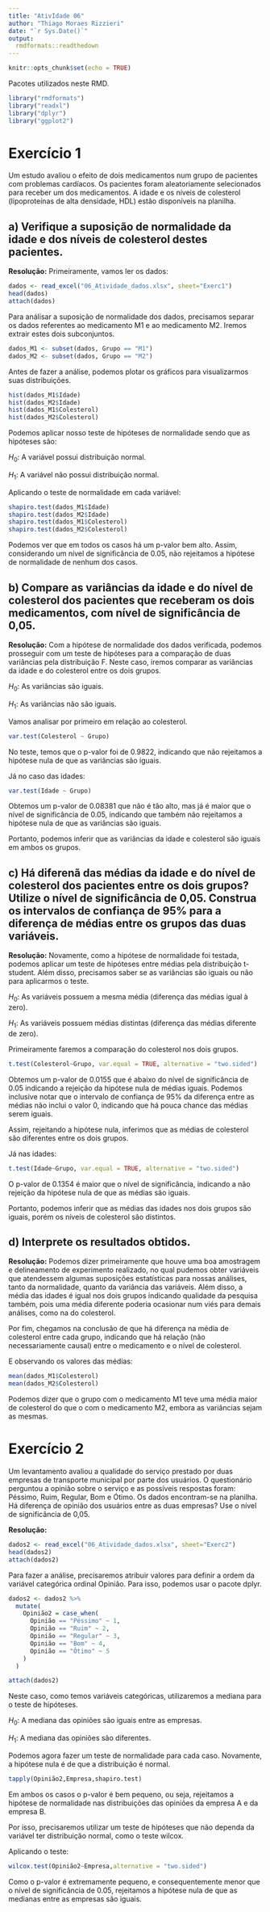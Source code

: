 ---
title: "AtivIdade 06"
author: "Thiago Moraes Rizzieri"
date: "`r Sys.Date()`"
output: 
  rmdformats::readthedown
---
  
```{r setup, include=FALSE}
knitr::opts_chunk$set(echo = TRUE)
```

Pacotes utilizados neste RMD.

```{r}
library("rmdformats")
library("readxl")
library("dplyr")
library("ggplot2")
```

# Exercício 1

Um estudo avaliou o efeito de dois medicamentos num grupo de pacientes com problemas cardíacos. Os pacientes foram aleatoriamente selecionados para receber um dos medicamentos. A idade e os níveis de colesterol (lipoproteínas de alta densidade, HDL) estão disponíveis na planilha.

## a) Verifique a suposição de normalidade da idade e dos níveis de colesterol destes pacientes.

**Resolução:** Primeiramente, vamos ler os dados:

```{r}
dados <- read_excel("06_Atividade_dados.xlsx", sheet="Exerc1")
head(dados)
attach(dados)
```

Para análisar a suposição de normalidade dos dados, precisamos separar os dados referentes ao medicamento M1 e ao medicamento M2. Iremos extrair estes dois subconjuntos.

```{r}
dados_M1 <- subset(dados, Grupo == "M1")
dados_M2 <- subset(dados, Grupo == "M2")
```

Antes de fazer a análise, podemos plotar os gráficos para visualizarmos suas distribuições.

```{r}
hist(dados_M1$Idade)
hist(dados_M2$Idade)
hist(dados_M1$Colesterol)
hist(dados_M2$Colesterol)
```
Podemos aplicar nosso teste de hipóteses de normalidade sendo que as hipóteses são:

$H_0:$ A variável possui distribuição normal.

$H_1:$ A variável não possui distribuição normal.

Aplicando o teste de normalidade em cada variável:

```{r}
shapiro.test(dados_M1$Idade)
shapiro.test(dados_M2$Idade)
shapiro.test(dados_M1$Colesterol)
shapiro.test(dados_M2$Colesterol)
```

Podemos ver que em todos os casos há um p-valor bem alto. Assim, considerando um nível de significância de 0.05, não rejeitamos a hipótese de normalidade de nenhum dos casos.

## b) Compare as variâncias da idade e do nível de colesterol dos pacientes que receberam os dois medicamentos, com nível de significância de 0,05.

**Resolução:** Com a hipótese de normalidade dos dados verificada, podemos prosseguir com um teste de hipóteses para a comparação de duas variâncias pela distribuição F. Neste caso, iremos comparar as variâncias da idade e do colesterol entre os dois grupos.

$H_0:$ As variâncias são iguais.

$H_1:$ As variâncias não são iguais.

Vamos analisar por primeiro em relação ao colesterol.

```{r}
var.test(Colesterol ~ Grupo)
```

No teste, temos que o p-valor foi de 0.9822, indicando que não rejeitamos a hipótese nula de que as variâncias são iguais.

Já no caso das idades:

```{r}
var.test(Idade ~ Grupo)
```

Obtemos um p-valor de 0.08381 que não é tão alto, mas já é maior que o nível de significância de 0.05, indicando que também não rejeitamos a hipótese nula de que as variâncias são iguais.

Portanto, podemos inferir que as variâncias da idade e colesterol são iguais em ambos os grupos.

## c) Há diferenã das médias da idade e do nível de colesterol dos pacientes entre os dois grupos? Utilize o nível de significância de 0,05. Construa os intervalos de confiança de 95% para a diferença de médias entre os grupos das duas variáveis.

**Resolução:** Novamente, como a hipótese de normalidade foi testada, podemos aplicar um teste de hipóteses entre médias pela distribuição t-student. Além disso, precisamos saber se as variâncias são iguais ou não para aplicarmos o teste.

$H_0:$ As variáveis possuem a mesma média (diferença das médias igual à zero).

$H_1:$ As variáveis possuem médias distintas (diferença das médias diferente de zero).

Primeiramente faremos a comparação do colesterol nos dois grupos.

```{r}
t.test(Colesterol~Grupo, var.equal = TRUE, alternative = "two.sided")
```

Obtemos um p-valor de 0.0155 que é abaixo do nível de significância de 0.05 indicando a rejeição da hipótese nula de médias iguais. Podemos inclusive notar que o intervalo de confiança de 95% da diferença entre as médias não inclui o valor 0, indicando que há pouca chance das médias serem iguais.

Assim, rejeitando a hipótese nula, inferimos que as médias de colesterol são diferentes entre os dois grupos.

Já nas idades:

```{r}
t.test(Idade~Grupo, var.equal = TRUE, alternative = "two.sided")
```

O p-valor de 0.1354 é maior que o nível de significância, indicando a não rejeição da hipótese nula de que as médias são iguais.

Portanto, podemos inferir que as médias das idades nos dois grupos são iguais, porém os níveis de colesterol são distintos.

## d) Interprete os resultados obtidos.

**Resolução:** Podemos dizer primeiramente que houve uma boa amostragem e delineamento de experimento realizado, no qual pudemos obter variáveis que atendessem algumas suposições estatísticas para nossas análises, tanto da normalidade, quanto da variância das variáveis. Além disso, a média das idades é igual nos dois grupos indicando qualidade da pesquisa também, pois uma média diferente poderia ocasionar num viés para demais análises, como na do colesterol.

Por fim, chegamos na conclusão de que há diferença na média de colesterol entre cada grupo, indicando que há relação (não necessariamente causal) entre o medicamento e o nível de colesterol.

E observando os valores das médias:

```{r}
mean(dados_M1$Colesterol)
mean(dados_M2$Colesterol)
```

Podemos dizer que o grupo com o medicamento M1 teve uma média maior de colesterol do que o com o medicamento M2, embora as variâncias sejam as mesmas.

# Exercício 2

Um levantamento avaliou a qualidade do serviço prestado por duas empresas de transporte municipal por parte dos usuários. O questionário perguntou a opinião sobre o serviço e as possíveis respostas foram: Péssimo, Ruim, Regular, Bom e Ótimo. Os dados encontram-se na planilha. Há diferença de opinião dos usuários entre as duas empresas? Use o nível de significância de 0,05.

**Resolução:**


```{r}
dados2 <- read_excel("06_Atividade_dados.xlsx", sheet="Exerc2")
head(dados2)
attach(dados2)
```

Para fazer a análise, precisaremos atribuir valores para definir a ordem da variável categórica ordinal Opinião. Para isso, podemos usar o pacote dplyr.

```{r}
dados2 <- dados2 %>%
  mutate(
    Opinião2 = case_when(
      Opinião == "Péssimo" ~ 1,
      Opinião == "Ruim" ~ 2,
      Opinião == "Regular" ~ 3,
      Opinião == "Bom" ~ 4,
      Opinião == "Ótimo" ~ 5
    )
  )

attach(dados2)
```

Neste caso, como temos variáveis categóricas, utilizaremos a mediana para o teste de hipóteses.

$H_0:$ A mediana das opiniões são iguais entre as empresas.

$H_1:$ A mediana das opiniões são diferentes.

Podemos agora fazer um teste de normalidade para cada caso. Novamente, a hipótese nula é de que a distribuição é normal.

```{r}
tapply(Opinião2,Empresa,shapiro.test)
```

Em ambos os casos o p-valor é bem pequeno, ou seja, rejeitamos a hipótese de normalidade nas distribuições das opiniões da empresa A e da empresa B.

Por isso, precisaremos utilizar um teste de hipóteses que não dependa da variável ter distribuição normal, como o teste wilcox.

Aplicando o teste:

```{r}
wilcox.test(Opinião2~Empresa,alternative = "two.sided")
```

Como o p-valor é extremamente pequeno, e consequentemente menor que o nível de significância de 0.05, rejeitamos a hipótese nula de que as medianas entre as empresas são iguais.

